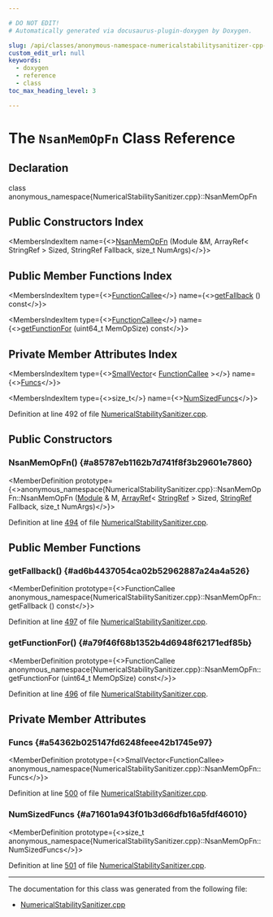 ```yaml
---

# DO NOT EDIT!
# Automatically generated via docusaurus-plugin-doxygen by Doxygen.

slug: /api/classes/anonymous-namespace-numericalstabilitysanitizer-cpp-/nsanmemopfn
custom_edit_url: null
keywords:
  - doxygen
  - reference
  - class
toc_max_heading_level: 3

---
```





# The `NsanMemOpFn` Class Reference

<DoxygenPage pluginConfig={pluginConfig}>



## Declaration

<CodeBlock>class anonymous_namespace{NumericalStabilitySanitizer.cpp}::NsanMemOpFn</CodeBlock>

## Public Constructors Index

<MembersIndex>

<MembersIndexItem
  name={<><a href="#a85787eb1162b7d741f8f3b29601e7860">NsanMemOpFn</a> (Module &amp;M, ArrayRef&lt; StringRef &gt; Sized, StringRef Fallback, size&#95;t NumArgs)</>}>
</MembersIndexItem>

</MembersIndex>

## Public Member Functions Index

<MembersIndex>

<MembersIndexItem
  type={<><a href="/docs/api/classes/llvm/functioncallee">FunctionCallee</a></>}
  name={<><a href="#ad6b4437054ca02b52962887a24a4a526">getFallback</a> () const</>}>
</MembersIndexItem>

<MembersIndexItem
  type={<><a href="/docs/api/classes/llvm/functioncallee">FunctionCallee</a></>}
  name={<><a href="#a79f46f68b1352b4d6948f62171edf85b">getFunctionFor</a> (uint64&#95;t MemOpSize) const</>}>
</MembersIndexItem>

</MembersIndex>

## Private Member Attributes Index

<MembersIndex>

<MembersIndexItem
  type={<><a href="/docs/api/classes/llvm/smallvector">SmallVector</a>&lt; <a href="/docs/api/classes/llvm/functioncallee">FunctionCallee</a> &gt;</>}
  name={<><a href="#a54362b025147fd6248feee42b1745e97">Funcs</a></>}>
</MembersIndexItem>

<MembersIndexItem
  type={<>size&#95;t</>}
  name={<><a href="#a71601a943f01b3d66dfb16a5fdf46010">NumSizedFuncs</a></>}>
</MembersIndexItem>

</MembersIndex>


Definition at line 492 of file <a href="/docs/api/files/lib/lib/transforms/lib/transforms/instrumentation/numericalstabilitysanitizer-cpp">NumericalStabilitySanitizer.cpp</a>.

<SectionDefinition>

## Public Constructors

### NsanMemOpFn() {#a85787eb1162b7d741f8f3b29601e7860}

<MemberDefinition
  prototype={<>anonymous&#95;namespace&#123;NumericalStabilitySanitizer.cpp&#125;::NsanMemOpFn::NsanMemOpFn (<a href="/docs/api/classes/llvm/module">Module</a> &amp; M, <a href="/docs/api/classes/llvm/arrayref">ArrayRef</a>&lt; <a href="/docs/api/classes/llvm/stringref">StringRef</a> &gt; Sized, <a href="/docs/api/classes/llvm/stringref">StringRef</a> Fallback, size&#95;t NumArgs)</>}>

Definition at line <a href="/docs/api/files/lib/lib/transforms/lib/transforms/instrumentation/numericalstabilitysanitizer-cpp/#l00494">494</a> of file <a href="/docs/api/files/lib/lib/transforms/lib/transforms/instrumentation/numericalstabilitysanitizer-cpp">NumericalStabilitySanitizer.cpp</a>.
</MemberDefinition>

</SectionDefinition>

<SectionDefinition>

## Public Member Functions

### getFallback() {#ad6b4437054ca02b52962887a24a4a526}

<MemberDefinition
  prototype={<>FunctionCallee anonymous&#95;namespace&#123;NumericalStabilitySanitizer.cpp&#125;::NsanMemOpFn::getFallback () const</>}>

Definition at line <a href="/docs/api/files/lib/lib/transforms/lib/transforms/instrumentation/numericalstabilitysanitizer-cpp/#l00497">497</a> of file <a href="/docs/api/files/lib/lib/transforms/lib/transforms/instrumentation/numericalstabilitysanitizer-cpp">NumericalStabilitySanitizer.cpp</a>.
</MemberDefinition>

### getFunctionFor() {#a79f46f68b1352b4d6948f62171edf85b}

<MemberDefinition
  prototype={<>FunctionCallee anonymous&#95;namespace&#123;NumericalStabilitySanitizer.cpp&#125;::NsanMemOpFn::getFunctionFor (uint64&#95;t MemOpSize) const</>}>

Definition at line <a href="/docs/api/files/lib/lib/transforms/lib/transforms/instrumentation/numericalstabilitysanitizer-cpp/#l00496">496</a> of file <a href="/docs/api/files/lib/lib/transforms/lib/transforms/instrumentation/numericalstabilitysanitizer-cpp">NumericalStabilitySanitizer.cpp</a>.
</MemberDefinition>

</SectionDefinition>

<SectionDefinition>

## Private Member Attributes

### Funcs {#a54362b025147fd6248feee42b1745e97}

<MemberDefinition
  prototype={<>SmallVector&lt;FunctionCallee&gt; anonymous&#95;namespace&#123;NumericalStabilitySanitizer.cpp&#125;::NsanMemOpFn::Funcs</>}>

Definition at line <a href="/docs/api/files/lib/lib/transforms/lib/transforms/instrumentation/numericalstabilitysanitizer-cpp/#l00500">500</a> of file <a href="/docs/api/files/lib/lib/transforms/lib/transforms/instrumentation/numericalstabilitysanitizer-cpp">NumericalStabilitySanitizer.cpp</a>.
</MemberDefinition>

### NumSizedFuncs {#a71601a943f01b3d66dfb16a5fdf46010}

<MemberDefinition
  prototype={<>size&#95;t anonymous&#95;namespace&#123;NumericalStabilitySanitizer.cpp&#125;::NsanMemOpFn::NumSizedFuncs</>}>

Definition at line <a href="/docs/api/files/lib/lib/transforms/lib/transforms/instrumentation/numericalstabilitysanitizer-cpp/#l00501">501</a> of file <a href="/docs/api/files/lib/lib/transforms/lib/transforms/instrumentation/numericalstabilitysanitizer-cpp">NumericalStabilitySanitizer.cpp</a>.
</MemberDefinition>

</SectionDefinition>

<hr/>

The documentation for this class was generated from the following file:

<ul>
<li><a href="/docs/api/files/lib/lib/transforms/lib/transforms/instrumentation/numericalstabilitysanitizer-cpp">NumericalStabilitySanitizer.cpp</a></li>
</ul>

</DoxygenPage>
